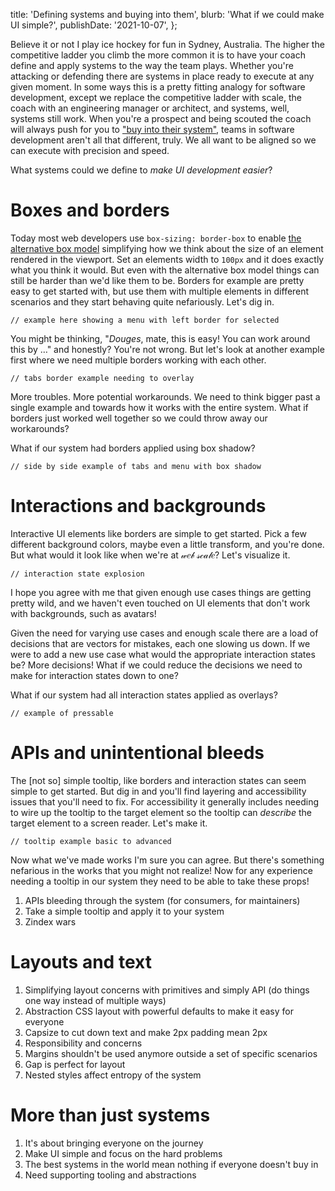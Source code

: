   title: 'Defining systems and buying into them',
  blurb: 'What if we could make UI simple?',
  publishDate: '2021-10-07',
};

Believe it or not I play ice hockey for fun in Sydney,
Australia.
The higher the competitive ladder you climb the more common it is to have your coach define and apply systems to the way the team plays.
Whether you're attacking or defending there are systems in place ready to execute at any given moment.
In some ways this is a pretty fitting analogy for software development,
except we replace the competitive ladder with scale,
the coach with an engineering manager or architect,
and systems,
well,
systems still work.
When you're a prospect and being scouted the coach will always push for you to ["buy into their system"](https://www.ncsasports.org/blog/2014/07/28/buy-program/),
teams in software development aren't all that different,
truly.
We all want to be aligned so we can execute with precision and speed.

What systems could we define to _make UI development easier_?

# Boxes and borders

Today most web developers use `box-sizing: border-box` to enable [the alternative box model](https://developer.mozilla.org/en-US/docs/Learn/CSS/Building_blocks/The_box_model#the_alternative_css_box_model) simplifying how we think about the size of an element rendered in the viewport.
Set an elements width to `100px` and it does exactly what you think it would.
But even with the alternative box model things can still be harder than we'd like them to be.
Borders for example are pretty easy to get started with,
but use them with multiple elements in different scenarios and they start behaving quite nefariously.
Let's dig in.

```
// example here showing a menu with left border for selected
```

You might be thinking,
"_Douges_,
mate,
this is easy!
You can work around this by …" and honestly?
You're not wrong.
But let's look at another example first where we need multiple borders working with each other.

```
// tabs border example needing to overlay
```

More troubles.
More potential workarounds.
We need to think bigger past a single example and towards how it works with the entire system.
What if borders just worked well together so we could throw away our workarounds?

What if our system had borders applied using box shadow?

```
// side by side example of tabs and menu with box shadow
```

# Interactions and backgrounds

Interactive UI elements like borders are simple to get started.
Pick a few different background colors,
maybe even a little transform,
and you're done.
But what would it look like when we're at 𝓌𝑒𝒷 𝓈𝒸𝒶𝓁𝑒?
Let's visualize it.

```
// interaction state explosion
```

I hope you agree with me that given enough use cases things are getting pretty wild,
and we haven't even touched on UI elements that don't work with backgrounds,
such as avatars!

Given the need for varying use cases and enough scale there are a load of decisions that are vectors for mistakes,
each one slowing us down.
If we were to add a new use case what would the appropriate interaction states be?
More decisions!
What if we could reduce the decisions we need to make for interaction states down to one?

What if our system had all interaction states applied as overlays?

```
// example of pressable
```

# APIs and unintentional bleeds

The [not so] simple tooltip,
like borders and interaction states can seem simple to get started.
But dig in and you'll find layering and accessibility issues that you'll need to fix.
For accessibility it generally includes needing to wire up the tooltip to the target element so the tooltip can _describe_ the target element to a screen reader.
Let's make it.

```
// tooltip example basic to advanced
```

Now what we've made works I'm sure you can agree.
But there's something nefarious in the works that you might not realize!
Now for any experience needing a tooltip in our system they need to be able to take these props!

1. APIs bleeding through the system (for consumers, for maintainers)
1. Take a simple tooltip and apply it to your system
1. Zindex wars

# Layouts and text

1. Simplifying layout concerns with primitives and simply API (do things one way instead of multiple ways)
1. Abstraction CSS layout with powerful defaults to make it easy for everyone
1. Capsize to cut down text and make 2px padding mean 2px
1. Responsibility and concerns
1. Margins shouldn't be used anymore outside a set of specific scenarios
1. Gap is perfect for layout
1. Nested styles affect entropy of the system

# More than just systems

1. It's about bringing everyone on the journey
1. Make UI simple and focus on the hard problems
1. The best systems in the world mean nothing if everyone doesn't buy in
1. Need supporting tooling and abstractions

